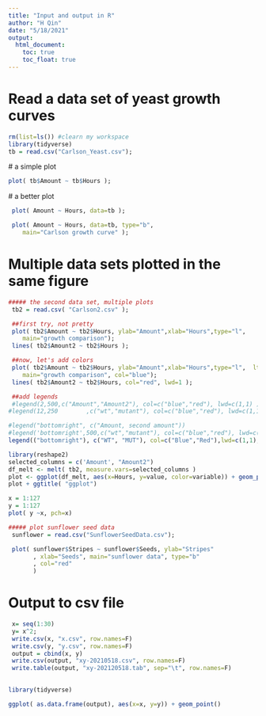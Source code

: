 ```yaml
---
title: "Input and output in R"
author: "H Qin"
date: "5/18/2021"
output:
  html_document: 
    toc: true
    toc_float: true 
---
```


# Read a data set of yeast growth curves

```r
rm(list=ls()) #clearn my workspace
library(tidyverse)
tb = read.csv("Carlson_Yeast.csv");
```

 # a simple plot
```r
plot( tb$Amount ~ tb$Hours );
```

 # a better plot

```r
 plot( Amount ~ Hours, data=tb );
```


```r
 plot( Amount ~ Hours, data=tb, type="b",
    main="Carlson growth curve" );
```

# Multiple data sets plotted in the same figure 

```r
##### the second data set, multiple plots
 tb2 = read.csv( "Carlson2.csv" );

 ##first try, not pretty
 plot( tb2$Amount ~ tb2$Hours, ylab="Amount",xlab="Hours",type="l", 
    main="growth comparison");
 lines( tb2$Amount2 ~ tb2$Hours );

```

```r
 ##now, let's add colors
 plot( tb2$Amount ~ tb2$Hours, ylab="Amount",xlab="Hours",type="l",  lty=2, ylim=c(-100, 1000),
    main="growth comparison", col="blue");
 lines( tb2$Amount2 ~ tb2$Hours, col="red", lwd=1 );

 ##add legends
 #legend(2,500,c("Amount","Amount2"), col=c("blue","red"), lwd=c(1,1) )
#legend(12,250        ,c("wt","mutant"), col=c("blue","red"), lwd=c(1,1), lty=c(2,1) )

#legend("bottomright", c("Amount, second amount"))
#legend('bottomright',500,c("wt","mutant"), col=c("blue","red"), lwd=c(1,1))
legend(("bottomright"), c("WT", "MUT"), col=c("Blue","Red"),lwd=c(1,1), lty=c(2,1))

```

```r
library(reshape2)
selected_columns = c('Amount', "Amount2")
df_melt <- melt( tb2, measure.vars=selected_columns )
plot <- ggplot(df_melt, aes(x=Hours, y=value, color=variable)) + geom_point()
plot + ggtitle( "ggplot")
```

```r
x = 1:127
y = 1:127
plot( y ~x, pch=x)
```

```r
##### plot sunflower seed data
 sunflower = read.csv("SunflowerSeedData.csv");

 plot( sunflower$Stripes ~ sunflower$Seeds, ylab="Stripes"
       , xlab="Seeds", main="sunflower data", type="b"
       , col="red"
       )
```

# Output to csv file 

```r
 x= seq(1:30)
 y= x^2;
 write.csv(x, "x.csv", row.names=F)
 write.csv(y, "y.csv", row.names=F)
 output = cbind(x, y)
 write.csv(output, "xy-20210518.csv", row.names=F)
 write.table(output, "xy-202120518.tab", sep="\t", row.names=F)
 
```

```r
library(tidyverse)

ggplot( as.data.frame(output), aes(x=x, y=y)) + geom_point()
```

